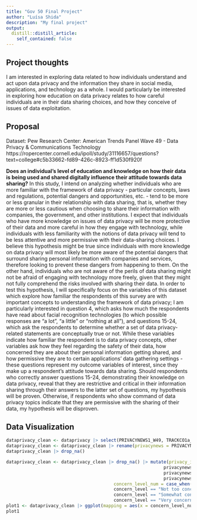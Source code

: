 ```yaml
---
title: "Gov 50 Final Project"
author: "Luísa Shida"
description: "My final project"
output:
  distill::distill_article:
    self_contained: false
---
```




## Project thoughts

I am interested in exploring data related to how individuals understand and act upon data privacy and the information they share in social media, applications, and technology as a whole. I would particularly be interested in exploring how education on data privacy relates to how careful individuals are in their data sharing choices, and how they conceive of issues of data exploitation.

## Proposal

Dataset: Pew Research Center: American Trends Panel Wave 49 - Data Privacy & Communications Technology
https://ropercenter.cornell.edu/ipoll/study/31116657/questions?text=college#c5b33662-fd89-426c-8923-ff1d530f920f

**Does an individual's level of education and knowledge on how their data is being used and shared digitally influence their attitude towards data sharing?** In this study, I intend on analyzing whether individuals who are more familiar with the framework of data privacy - particular concepts, laws and regulations, potential dangers and opportunities, etc. - tend to be more or less granular in their relationship with data sharing, that is, whether they are more or less cautious when choosing to share their information with companies, the government, and other institutions. I expect that individuals who have more knowledge on issues of data privacy will be more protective of their data and more careful in how they engage with technology, while individuals with less familiarity with the notions of data privacy will tend to be less attentive and more permissive with their data-sharing choices. I believe this hypothesis might be true since individuals with more knowledge on data privacy will most likely be more aware of the potential dangers that surround sharing personal information with companies and services, therefore looking to prevent these dangers from happening to them. On the other hand, individuals who are not aware of the perils of data sharing might not be afraid of engaging with technology more freely, given that they might not fully comprehend the risks involved with sharing their data. In order to test this hypothesis, I will specifically focus on the variables of this dataset which explore how familiar the respondents of this survey are with important concepts to understanding the framework of data privacy; I am particularly interested in question 4, which asks how much the respondents have read about facial recognition technologies (to which possible responses are "a lot", "a little" or "nothing at all"), and questions 15-24, which ask the respondents to determine whether a set of data privacy-related statements are conceptually true or not. While these variables indicate how familiar the respondent is to data privacy concepts, other variables ask how they feel regarding the safety of their data, how concerned they are about their personal information getting shared, and how permissive they are to certain applications' data gathering settings - these questions represent my outcome variables of interest, since they make up a respondent's attitude towards data sharing. Should respondents who correctly answer questions 15-24, demonstrating their knowledge on data privacy, reveal that they are restrictive and critical in their information sharing through their answers to the latter set of questions, my hypothesis will be proven. Otherwise, if respondents who show command of data privacy topics indicate that they are permissive with the sharing of their data, my hypothesis will be disproven.

## Data Visualization

```r
dataprivacy_clean <- dataprivacy |> select(PRIVACYNEWS1_W49, TRACKCO1a_W49, TRACKCO1b_W49, CONCERNCO_W49)
dataprivacy_clean <- dataprivacy_clean |> rename(privacynews = PRIVACYNEWS1_W49, onlinetracking_opinion = TRACKCO1a_W49, offlinetracking_opinion = TRACKCO1b_W49, concern_level = CONCERNCO_W49) 
dataprivacy_clean |> drop_na()
```
```r
dataprivacy_clean <- dataprivacy_clean |> drop_na() |> mutate(privacy_information = case_when(privacynews == "Not at all closely" ~ 0,
                                                            privacynews == "Not too closely" ~ 1,
                                                            privacynews == "Somewhat closely" ~ 2,
                                                            privacynews == "Very closely" ~ 3), 
                                         concern_level_num = case_when(concern_level == "Not at all concerned" ~ 0,
                                         concern_level == "Not too concerned" ~ 1,
                                         concern_level == "Somewhat concerned" ~ 2,
                                         concern_level == "Very concerned" ~ 3))
plot1 <- dataprivacy_clean |> ggplot(mapping = aes(x = concern_level_num, fill = privacynews)) + geom_bar(position = "dodge") + labs(x = "Level of Concern with Data Privacy", y = "Number of respondents") + scale_fill_discrete(name = "How closely respondent follows data news")
plot1

```





















